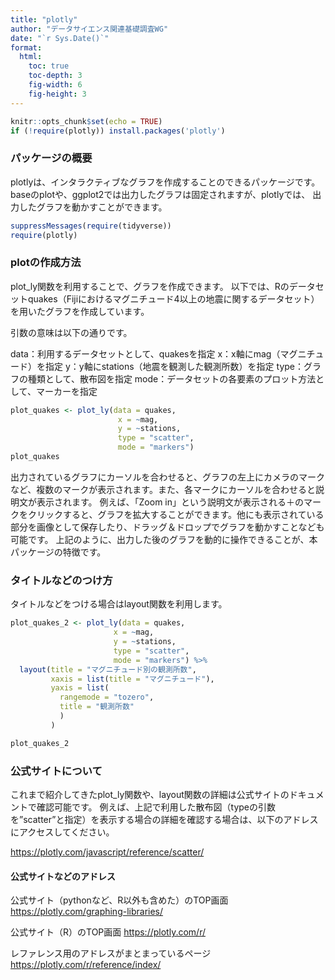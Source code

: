 ```yaml
---
title: "plotly"
author: "データサイエンス関連基礎調査WG"
date: "`r Sys.Date()`"
format:
  html:
    toc: true
    toc-depth: 3
    fig-width: 6
    fig-height: 3
---
```


```r
knitr::opts_chunk$set(echo = TRUE)
if (!require(plotly)) install.packages('plotly')
```

### パッケージの概要

plotlyは、インタラクティブなグラフを作成することのできるパッケージです。 baseのplotや、ggplot2では出力したグラフは固定されますが、plotlyでは、 出力したグラフを動かすことができます。

```r
suppressMessages(require(tidyverse))
require(plotly)
```

### plotの作成方法

plot_ly関数を利用することで、グラフを作成できます。 以下では、Rのデータセットquakes（Fijiにおけるマグニチュード4以上の地震に関するデータセット）を用いたグラフを作成しています。

引数の意味は以下の通りです。

data：利用するデータセットとして、quakesを指定 x：x軸にmag（マグニチュード）を指定 y：y軸にstations（地震を観測した観測所数）を指定 type：グラフの種類として、散布図を指定 mode：データセットの各要素のプロット方法として、マーカーを指定

```r
plot_quakes <- plot_ly(data = quakes,
                        x = ~mag,
                        y = ~stations,
                        type = "scatter",
                        mode = "markers")
plot_quakes
```

出力されているグラフにカーソルを合わせると、グラフの左上にカメラのマークなど、複数のマークが表示されます。また、各マークにカーソルを合わせると説明文が表示されます。 例えば、「Zoom in」という説明文が表示される＋のマークをクリックすると、グラフを拡大することができます。他にも表示されている部分を画像として保存したり、ドラッグ＆ドロップでグラフを動かすことなども可能です。 上記のように、出力した後のグラフを動的に操作できることが、本パッケージの特徴です。

### タイトルなどのつけ方

タイトルなどをつける場合はlayout関数を利用します。

```r
plot_quakes_2 <- plot_ly(data = quakes,
                       x = ~mag,
                       y = ~stations,
                       type = "scatter",
                       mode = "markers") %>% 
  layout(title = "マグニチュード別の観測所数",
         xaxis = list(title = "マグニチュード"),
         yaxis = list(
           rangemode = "tozero",
           title = "観測所数"
           )
         )

plot_quakes_2

```

### 公式サイトについて

これまで紹介してきたplot_ly関数や、layout関数の詳細は公式サイトのドキュメントで確認可能です。 例えば、上記で利用した散布図（typeの引数を"scatter"と指定）を表示する場合の詳細を確認する場合は、以下のアドレスにアクセスしてください。

<https://plotly.com/javascript/reference/scatter/>

#### 公式サイトなどのアドレス

公式サイト（pythonなど、R以外も含めた）のTOP画面 <https://plotly.com/graphing-libraries/>

公式サイト（R）のTOP画面 <https://plotly.com/r/>

レファレンス用のアドレスがまとまっているページ <https://plotly.com/r/reference/index/>
